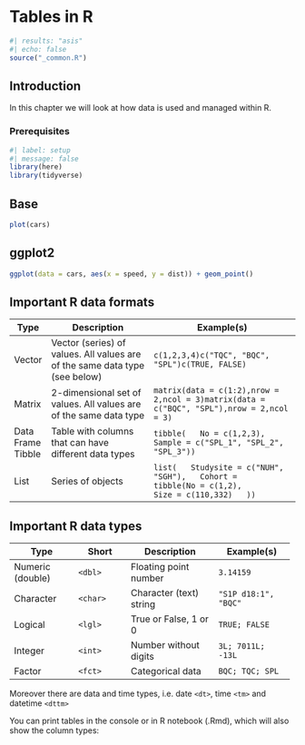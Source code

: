 # Tables in R

```r
#| results: "asis"
#| echo: false
source("_common.R")
```

## Introduction

In this chapter we will look at how data is used and managed within R.

### Prerequisites

```r
#| label: setup
#| message: false
library(here)
library(tidyverse)
```

::: panel-tabset
## Base

```r
plot(cars)
```

## ggplot2

```r
ggplot(data = cars, aes(x = speed, y = dist)) + geom_point()
```
:::

## Important R data formats

+-------------+-----------------------------------------------------------------------------+---------------------------------------------------------------------------------------------------------------+
| Type        | Description                                                                 | Example(s)                                                                                                    |
+=============+=============================================================================+===============================================================================================================+
| Vector      | Vector (series) of values. All values are of the same data type (see below) | `c(1,2,3,4)c("TQC", "BQC", "SPL")c(TRUE, FALSE)`                                                              |
+-------------+-----------------------------------------------------------------------------+---------------------------------------------------------------------------------------------------------------+
| Matrix      | 2-dimensional set of values. All values are of the same data type           | `matrix(data = c(1:2),nrow = 2,ncol = 3)matrix(data = c("BQC", "SPL"),nrow = 2,ncol = 3)`                     |
+-------------+-----------------------------------------------------------------------------+---------------------------------------------------------------------------------------------------------------+
| Data Frame\ | Table with columns that can have different data types                       | `tibble(   No = c(1,2,3),    Sample = c("SPL_1", "SPL_2", "SPL_3"))`                                          |
| Tibble      |                                                                             |                                                                                                               |
+-------------+-----------------------------------------------------------------------------+---------------------------------------------------------------------------------------------------------------+
| List        | Series of objects                                                           | `list(   Studysite = c("NUH", "SGH"),   Cohort =      tibble(No = c(1,2),             Size = c(110,332)   ))` |
+-------------+-----------------------------------------------------------------------------+---------------------------------------------------------------------------------------------------------------+

## Important R data types

+------------------+---------------+-------------------------+----------------------+
| Type             | Short         | Description             | Example(s)           |
+==================+===============+=========================+======================+
| Numeric (double) | `<dbl>`       | Floating point number   | `3.14159`            |
+------------------+---------------+-------------------------+----------------------+
| Character        | `<char>`      | Character (text) string | `"S1P d18:1", "BQC"` |
+------------------+---------------+-------------------------+----------------------+
| Logical          | `<lgl>`       | True or False, 1 or 0   | `TRUE; FALSE`        |
+------------------+---------------+-------------------------+----------------------+
| Integer          | `<int>`       | Number without digits   | `3L; 7011L; -13L`    |
+------------------+---------------+-------------------------+----------------------+
| Factor           | `<fct>`       | Categorical data        | `BQC; TQC; SPL`      |
+------------------+---------------+-------------------------+----------------------+

Moreover there are data and time types, i.e. date `<dt>`, time `<tm>` and datetime `<dttm>`

You can print tables in the console or in R notebook (.Rmd), which will also show the column types:

